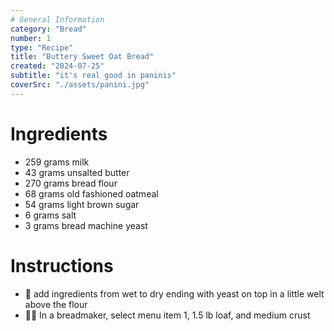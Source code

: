 ```yaml
---
# General Information
category: "Bread"
number: 1
type: "Recipe"
title: "Buttery Sweet Oat Bread"
created: "2024-07-25"
subtitle: "it's real good in paninis"
coverSrc: "./assets/panini.jpg"
---
```


# Ingredients

- 259 grams milk
- 43 grams unsalted butter
- 270 grams bread flour
- 68 grams old fashioned oatmeal
- 54 grams light brown sugar
- 6 grams salt
- 3 grams bread machine yeast

# Instructions

- 🥣 add ingredients from wet to dry ending with yeast on top in a little welt above the flour
- 🧑‍🍳 In a breadmaker, select menu item 1, 1.5 lb loaf, and medium crust
